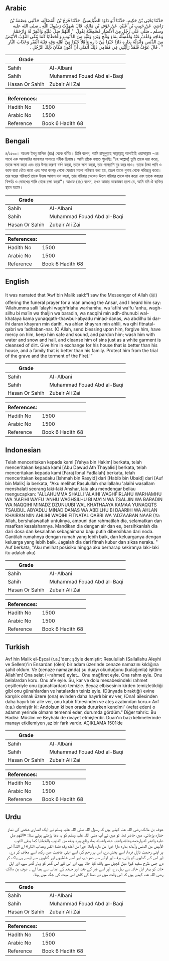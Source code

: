 ## Arabic


<div dir="rtl" lang="ar" style={{fontSize:'larger',backgroundColor:'#f8f9fa',padding:20}}>
حَدَّثَنَا يَحْيَى بْنُ حَكِيمٍ، حَدَّثَنَا أَبُو دَاوُدَ الطَّيَالِسِيُّ، حَدَّثَنَا فَرَجُ بْنُ الْفَضَالَةِ، حَدَّثَنِي عِصْمَةُ بْنُ رَاشِدٍ، عَنْ حَبِيبِ بْنِ عُبَيْدٍ، عَنْ عَوْفِ بْنِ مَالِكٍ، قَالَ شَهِدْتُ رَسُولَ اللَّهِ ـ صلى الله عليه وسلم ـ صَلَّى عَلَى رَجُلٍ مِنَ الأَنْصَارِ فَسَمِعْتُهُ يَقُولُ ‏ "‏ اللَّهُمَّ صَلِّ عَلَيْهِ وَاغْفِرْ لَهُ وَارْحَمْهُ وَعَافِهِ وَاعْفُ عَنْهُ وَاغْسِلْهُ بِمَاءٍ وَثَلْجٍ وَبَرَدٍ وَنَقِّهِ مِنَ الذُّنُوبِ وَالْخَطَايَا كَمَا يُنَقَّى الثَّوْبُ الأَبْيَضُ مِنَ الدَّنَسِ وَأَبْدِلْهُ بِدَارِهِ دَارًا خَيْرًا مِنْ دَارِهِ وَأَهْلاً خَيْرًا مِنْ أَهْلِهِ وَقِهِ فِتْنَةَ الْقَبْرِ وَعَذَابَ النَّارِ ‏"‏ ‏.‏ قَالَ عَوْفٌ فَلَقَدْ رَأَيْتُنِي فِي مُقَامِي ذَلِكَ أَتَمَنَّى أَنْ أَكُونَ مَكَانَ ذَلِكَ الرَّجُلِ ‏.‏
</div>
<div style={{backgroundColor:'#f8f9fa',padding:20, marginBottom: 10}}><table> <thead> <tr> <th>Grade</th> <th></th> </tr> </thead> <tbody> <tr><td>Sahih</td><td>Al-Albani</td></tr><tr><td>Sahih</td><td>Muhammad Fouad Abd al-Baqi</td></tr><tr><td>Hasan Or Sahih</td><td>Zubair Ali Zai</td></tr></tbody></table><table> <thead> <tr> <th>References:</th> <th></th> </tr> </thead> <tbody><tr><td>Hadith No</td><td>1500</td></tr><tr><td>Arabic No</td><td>1500</td></tr><tr><td>Reference</td><td>Book 6 Hadith 68</td></tr></tbody></table></div>

## Bengali


<div dir="ltr" lang="bn" style={{fontSize:'larger',backgroundColor:'#f8f9fa',padding:20}}>
৪/১৫০০। আওফ ইবনু মালিক (রাঃ) থেকে বর্ণিত। তিনি বলেন, আমি রাসূলুল্লাহ সাল্লাল্লাহু আলাইহি ওয়াসাল্লাম -এর সাথে এক আনসারির জানাযার সালাতে শরীক ছিলাম। আমি তাঁকে বলতে শুনেছিঃ ‘‘হে আল্লাহ্! তুমি তাকে দয়া করো, তাকে ক্ষমা করো এবং তার উপর করুণা বর্ষণ করো, তাকে ক্ষমা করো, তার পাপরাশি দুর করে দাও। তাকে ঠান্ডা পানি ও বরফ দ্বারা ধৌত করো এবং সাদা কাপড় থেকে যেভাবে ময়লা পরিষ্কার করা হয়, তদ্রূপ তাকে গুনাহ থেকে পরিচ্ছন্ন করো। তার ঘরের পরিবর্তে তাকে উত্তম আবাস দান করো, তার পরিবার থেকেও উত্তম পরিবার তাকে দান করো এবং তাকে কবরের বিপর্যয় ও দোযখের শাস্তি থেকে রক্ষা করো’’। আওফ (রাঃ) বলেন, তখন আমার আকাঙ্ক্ষা হলো যে, আমি যদি ঐ ব্যক্তির স্থানে হতাম।
</div>
<div style={{backgroundColor:'#f8f9fa',padding:20, marginBottom: 10}}><table> <thead> <tr> <th>Grade</th> <th></th> </tr> </thead> <tbody> <tr><td>Sahih</td><td>Al-Albani</td></tr><tr><td>Sahih</td><td>Muhammad Fouad Abd al-Baqi</td></tr><tr><td>Hasan Or Sahih</td><td>Zubair Ali Zai</td></tr></tbody></table><table> <thead> <tr> <th>References:</th> <th></th> </tr> </thead> <tbody><tr><td>Hadith No</td><td>1500</td></tr><tr><td>Arabic No</td><td>1500</td></tr><tr><td>Reference</td><td>Book 6 Hadith 68</td></tr></tbody></table></div>

## English


<div dir="ltr" lang="en" style={{fontSize:'larger',backgroundColor:'#f8f9fa',padding:20}}>
It was narrated that ‘Awf bin Malik said:“I saw the Messenger of Allah (ﷺ) offering the funeral prayer for a man among the Ansar, and I heard him say: ‘Allahumma salli ‘alayhi waghfirlahu warhamhu, wa ‘afihi wa’fu ‘anhu, waghsilhu bi ma’in wa thaljin wa baradin, wa naqqihi min adh-dhunubi wal-khataya kama yunaqqath-thawbul-abyadu minad-danas, wa abdilhu bi darihi daran khayran min darihi, wa ahlan khayran min ahlili, wa qihi fitnatal-qabri wa ‘adhaban-nar. (O Allah, send blessing upon him, forgive him, have mercy on him, keep him safe and sound, and pardon him; wash him with water and snow and hail, and cleanse him of sins just as a white garment is cleansed of dirt. Give him in exchange for his house that is better than his house, and a family that is better than his family. Protect him from the trial of the grave and the torment of the Fire).’”
</div>
<div style={{backgroundColor:'#f8f9fa',padding:20, marginBottom: 10}}><table> <thead> <tr> <th>Grade</th> <th></th> </tr> </thead> <tbody> <tr><td>Sahih</td><td>Al-Albani</td></tr><tr><td>Sahih</td><td>Muhammad Fouad Abd al-Baqi</td></tr><tr><td>Hasan Or Sahih</td><td>Zubair Ali Zai</td></tr></tbody></table><table> <thead> <tr> <th>References:</th> <th></th> </tr> </thead> <tbody><tr><td>Hadith No</td><td>1500</td></tr><tr><td>Arabic No</td><td>1500</td></tr><tr><td>Reference</td><td>Book 6 Hadith 68</td></tr></tbody></table></div>

## Indonesian


<div dir="ltr" lang="id" style={{fontSize:'larger',backgroundColor:'#f8f9fa',padding:20}}>
Telah menceritakan kepada kami [Yahya bin Hakim] berkata, telah menceritakan kepada kami [Abu Dawud Ath Thayalisi] berkata, telah menceritakan kepada kami [Faraj Ibnul Fadlalah] berkata, telah menceritakan kepadaku [Ishmah bin Rasyid] dari [Habib bin Ubaid] dari [Auf bin Malik] ia berkata, "Aku melihat Rasulullah shallallahu 'alaihi wasallam menshalati seorang laki-laki Anshar, lalu aku mendengar beliau mengucapkan: "ALLAHUMMA SHALLI 'ALAIHI WAGHFIRLAHU WARHAMHU WA 'AAFIHI WA'FU 'ANHU WAGHSILHU BI MA'IN WA TSALJIN WA BARADIN WA NAQQIHI MINADZ DZUNUUBI WAL KHATHAAYA KAMAA YUNAQQTS TSAUBUL ABYADLU MINAD DANAS WA ABDILHU BI DAARIHI WA AHLAN KHAIRAN MIN AHLIHI WAQIHI FITNATAL QABRI WA 'ADZAABAN NAAR (Ya Allah, bershalawatlah untuknya, ampuni dan rahmatilah dia, selamatkan dan maafkan kesalahannya. Mandikan dia dengan air dan es, bersihkanlah dia dari dosa dan kesalahan sebagaimana baju putih dibersihkan dari noda. Gantilah rumahnya dengan rumah yang lebih baik, dan keluarganya dengan keluarga yang lebih baik. Jagalah dia dari fitnah kubur dan siksa neraka. " Auf berkata, "Aku melihat posisiku hingga aku berharap sekiranya laki-laki itu adalah aku)
</div>
<div style={{backgroundColor:'#f8f9fa',padding:20, marginBottom: 10}}><table> <thead> <tr> <th>Grade</th> <th></th> </tr> </thead> <tbody> <tr><td>Sahih</td><td>Al-Albani</td></tr><tr><td>Sahih</td><td>Muhammad Fouad Abd al-Baqi</td></tr><tr><td>Hasan Or Sahih</td><td>Zubair Ali Zai</td></tr></tbody></table><table> <thead> <tr> <th>References:</th> <th></th> </tr> </thead> <tbody><tr><td>Hadith No</td><td>1500</td></tr><tr><td>Arabic No</td><td>1500</td></tr><tr><td>Reference</td><td>Book 6 Hadith 68</td></tr></tbody></table></div>

## Turkish


<div dir="ltr" lang="tr" style={{fontSize:'larger',backgroundColor:'#f8f9fa',padding:20}}>
Avf hin Malik el-Eşcai (r.a.)'den; şöyle demiştir: Resulullah (Sallallahu Aleyhi ve Sellem)'in Ensardan (ölen) bir adam üzerinde cenaze namazını kıldığına şahit oldum. Ve (cenaze namazında) şu duayı okuduğunu (kulağımla) işittim: Allah'ım! Ona selat (=rahmet) eylet... Onu mağfiret eyle. Ona rahm eyle. Onu belalardan koru. Onu afv eyle. Su, kar ve dolu mesabesindeki rahmet çeşitleriyle onu (günahlardan) temizle. Beyaz elbisesinin kirden temizletildiği gibi onu günahlardan ve hatalardan teiniz eyle. (Dünyada bıraktığı) evine karşılık olmak üzere (ona) evinden daha hayırlı bir ev ver, (Ona) ailesinden daha hayırlı bir aile ver, onu kabir fitnesinden ve ateş azabından koru.» Avf (r.a.) demiştir ki: Andolsun ki ben orada dururken kendimi' (vefat eden) o adamın yerinde olmamı temenni eder, durumda gördüm." Diğer tahric: Bu Hadisi: Müslim ve Beyhaki de rivayet etmişlerdir. Duan'ın bazı kelimelerinde manayı etkilemiyen ,az bir fark vardır. AÇIKLAMA 1501’de
</div>
<div style={{backgroundColor:'#f8f9fa',padding:20, marginBottom: 10}}><table> <thead> <tr> <th>Grade</th> <th></th> </tr> </thead> <tbody> <tr><td>Sahih</td><td>Al-Albani</td></tr><tr><td>Sahih</td><td>Muhammad Fouad Abd al-Baqi</td></tr><tr><td>Hasan Or Sahih</td><td>Zubair Ali Zai</td></tr></tbody></table><table> <thead> <tr> <th>References:</th> <th></th> </tr> </thead> <tbody><tr><td>Hadith No</td><td>1500</td></tr><tr><td>Arabic No</td><td>1500</td></tr><tr><td>Reference</td><td>Book 6 Hadith 68</td></tr></tbody></table></div>

## Urdu


<div dir="rtl" lang="ur" style={{fontSize:'larger',backgroundColor:'#f8f9fa',padding:20}}>
عوف بن مالک رضی اللہ عنہ کہتے ہیں کہ رسول اللہ صلی اللہ علیہ وسلم نے ایک انصاری شخص کی نماز جنازہ پڑھائی، میں حاضر تھا، تو میں نے آپ صلی اللہ علیہ وسلم کو یہ دعا پڑھتے ہوئے سنا: «اللهم صل عليه واغفر له وارحمه وعافه واعف عنه واغسله بماء وثلج وبرد ونقه من الذنوب والخطايا كما ينقى الثوب الأبيض من الدنس وأبدله بداره دارا خيرا من داره وأهلا خيرا من أهله وقه فتنة القبر وعذاب النار» اے اللہ! اس پر اپنی رحمت نازل فرما، اسے بخش دے، اس پر رحم کر، اسے اپنی عافیت میں رکھ، اسے معاف کر دے، اور اس کے گناہوں کو پانی، برف اور اولے سے دھو دے، اور اسے غلطیوں اور گناہوں سے ایسے ہی پاک کر دے جس طرح سفید کپڑا میل کچیل سے پاک کیا جاتا ہے، اور اس کے اس گھر کو بہتر گھر سے، اور اہل خانہ کو بہتر اہل خانہ سے بدل دے، اور اسے قبر کے فتنہ اور جہنم کے عذاب سے بچا لے ۔ عوف بن مالک رضی اللہ عنہ کہتے ہیں کہ اس وقت میں نے تمنا کی کاش اس میت کی جگہ میں ہوتا۔
</div>
<div style={{backgroundColor:'#f8f9fa',padding:20, marginBottom: 10}}><table> <thead> <tr> <th>Grade</th> <th></th> </tr> </thead> <tbody> <tr><td>Sahih</td><td>Al-Albani</td></tr><tr><td>Sahih</td><td>Muhammad Fouad Abd al-Baqi</td></tr><tr><td>Hasan Or Sahih</td><td>Zubair Ali Zai</td></tr></tbody></table><table> <thead> <tr> <th>References:</th> <th></th> </tr> </thead> <tbody><tr><td>Hadith No</td><td>1500</td></tr><tr><td>Arabic No</td><td>1500</td></tr><tr><td>Reference</td><td>Book 6 Hadith 68</td></tr></tbody></table></div>